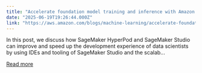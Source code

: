 ```yaml
---
title: "Accelerate foundation model training and inference with Amazon SageMaker HyperPod and Amazon SageMaker Studio"
date: "2025-06-19T19:26:44.000Z"
link: "https://aws.amazon.com/blogs/machine-learning/accelerate-foundation-model-training-and-inference-with-amazon-sagemaker-hyperpod-and-amazon-sagemaker-studio/"
---
```


In this post, we discuss how SageMaker HyperPod and SageMaker Studio can improve and speed up the development experience of data scientists by using IDEs and tooling of SageMaker Studio and the scalab...

[Read more](https://aws.amazon.com/blogs/machine-learning/accelerate-foundation-model-training-and-inference-with-amazon-sagemaker-hyperpod-and-amazon-sagemaker-studio/)
